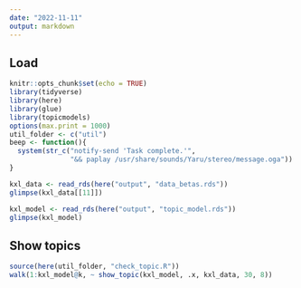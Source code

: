 ```yaml
---
date: "2022-11-11"
output: markdown
---
```


## Load

```r
knitr::opts_chunk$set(echo = TRUE)
library(tidyverse)
library(here)
library(glue)
library(topicmodels)
options(max.print = 1000)
util_folder <- c("util")
beep <- function(){
  system(str_c("notify-send 'Task complete.'",
               "&& paplay /usr/share/sounds/Yaru/stereo/message.oga"))
}
```

```r
kxl_data <- read_rds(here("output", "data_betas.rds"))
glimpse(kxl_data[[11]])
```

```r
kxl_model <- read_rds(here("output", "topic_model.rds"))
glimpse(kxl_model)
```

## Show topics

```r
source(here(util_folder, "check_topic.R"))
walk(1:kxl_model@k, ~ show_topic(kxl_model, .x, kxl_data, 30, 8))
```
